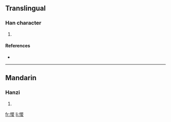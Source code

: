 ==Translingual==

===Han character===
{{Han char|rn=61|rad=心|as=09|sn=12|four=9204<sub>7</sub>|canj=心山金水 (PUCE)}}

# {{defn|Han|sort=心09}}

====References====
* {{Han ref|kx=0393.150|dkj=10879|dj=0729.120|hdz=42330.060|uh=60FE|ud=24830|bh=D948|bd=55624}}

----

==Mandarin==

===Hanzi===
{{cmn-hanzi|pin=[[zōng]] ([[zong1]])|wg=tsung<sup>1</sup>}}

# {{defn|Mandarin|sort=心09}}

[[fr:惾]]
[[li:惾]]